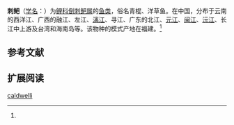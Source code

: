 {{Speciesbox
| name = 刺鲃
| status = 
| status_system = 
| image = 
| genus = Spinibarbus
| species = caldwelli
| authority = Nichols, 1925<ref name='id5990'>{{cite web| url =http://www.bioinfo.cn/db05/BjdwSpecies.php?action=view&id=5990| title =刺鲃| work =中国动物物种编目数据库| publisher =中国科学院微生物研究所| author =中国科学院动物研究所| accessdate =2009-04-11| deadurl =yes| archiveurl =https://web.archive.org/web/20160305085128/http://www.bioinfo.cn/db05/BjdwSpecies.php?action=view&id=5990| archivedate =2016-03-05}}</ref>
}}

'''刺鲃'''（[[学名|学名]]：{{lang|la|''Spinibarbus caldwelli''}}）为[[鲤科|鲤科]][[倒刺鲃属|倒刺鲃属]]的[[鱼类|鱼类]]，俗名青棍、洋草鱼。在中国，分布于云南的西洋江、广西的融江、左江、[[漓江|漓江]]、寻江、广东的北江、[[元江|元江]]、[[闽江|闽江]]、[[沅江|沅江]]、长江中上游及台湾和海南岛等。该物种的模式产地在福建。<ref name='id5990'/>

== 参考文献 ==
{{reflist}}

== 扩展阅读 ==
{{refbegin}}
{{wikispecies-inline|Spinibarbus caldwelli|刺鲃}}
{{refend}}
{{Taxonbar|from=Q1039839}}

[[Category:倒刺鲃属|caldwelli]]


{{鯉形目小作品}}